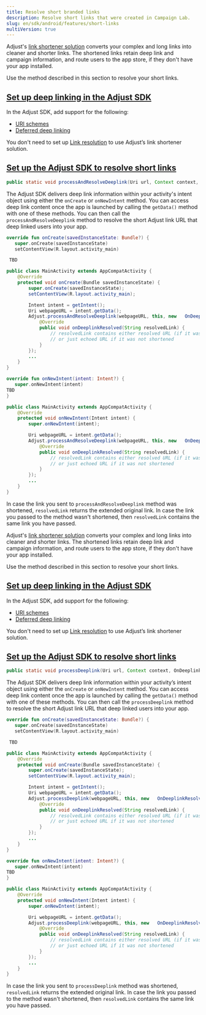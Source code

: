 ```yaml
---
title: Resolve short branded links
description: Resolve short links that were created in Campaign Lab.
slug: en/sdk/android/features/short-links
multiVersion: true
---
```


<SdkVersion version="v5">

Adjust's [link shortener solution](https://help.adjust.com/en/article/short-branded-links) converts your complex and long links into cleaner and shorter links. The shortened links retain deep link and campaign information, and route users to the app store, if they don't have your app installed.

Use the method described in this section to resolve your short links.

## [Set up deep linking in the Adjust SDK](set-up-deep-linking-in-the-adjust-sdk)

In the Adjust SDK, add support for the following:

-  [URI schemes](/en/sdk/android/features/deep-links)
-  [Deferred deep linking](/en/sdk/android/features/deep-links#deferred-deep-linking)

<Callout type="note">

You don't need to set up [Link resolution](/en/sdk/android/features/deep-links#link-resolution) to use Adjust’s link shortener solution.

</Callout>

## [Set up the Adjust SDK to resolve short links](set-up-the-adjust-sdk-to-resolve-short-links)

<CodeBlock title="Method signature">

```java
public static void processAndResolveDeeplink(Uri url, Context context, OnDeeplinkResolvedListener callback)
```

</CodeBlock>

The Adjust SDK delivers deep link information within your activity's intent object using either the `onCreate` or `onNewIntent` method. You can access deep link content once the app is launched by calling the `getData()` method with one of these methods. You can then call the `processAndResolveDeeplink` method to resolve the short Adjust link URL that deep linked users into your app.

<Tabs>
<Tab title="Kotlin" sync="kotlin">

```kotlin
override fun onCreate(savedInstanceState: Bundle?) {
   super.onCreate(savedInstanceState)
   setContentView(R.layout.activity_main)

 TBD
```

</Tab>
<Tab title="Java" sync="java">

```java
public class MainActivity extends AppCompatActivity {
    @Override
    protected void onCreate(Bundle savedInstanceState) {
        super.onCreate(savedInstanceState);
        setContentView(R.layout.activity_main);

        Intent intent = getIntent();
        Uri webpageURL = intent.getData();
        Adjust.processAndResolveDeeplink(webpageURL, this, new   OnDeeplinkResolvedListener() {
            @Override
            public void onDeeplinkResolved(String resolvedLink) {
                // resolvedLink contains either resolved URL (if it was unshortened)
                // or just echoed URL if it was not shortened
            }
        });
        ...
    }
}

```

</Tab>
</Tabs>

<Tabs>
<Tab title="Kotlin" sync="kotlin">

```kotlin
override fun onNewIntent(intent: Intent?) {
   super.onNewIntent(intent)
TBD
}
```

</Tab>
<Tab title="Java" sync="java">

```java
public class MainActivity extends AppCompatActivity {
    @Override
    protected void onNewIntent(Intent intent) {
        super.onNewIntent(intent);

        Uri webpageURL = intent.getData();
        Adjust.processAndResolveDeeplink(webpageURL, this, new   OnDeeplinkResolvedListener() {
            @Override
            public void onDeeplinkResolved(String resolvedLink) {
                // resolvedLink contains either resolved URL (if it was unshortened)
                // or just echoed URL if it was not shortened
            }
        });
        ...
    }
}
```

</Tab>
</Tabs>

In case the link you sent to `processAndResolveDeeplink` method was shortened, `resolvedLink` returns the extended original link. In case the link you passed to the method wasn't shortened, then `resolvedLink` contains the same link you have passed.

</SdkVersion>

<SdkVersion version="v4">

Adjust's [link shortener solution](https://help.adjust.com/en/article/short-branded-links) converts your complex and long links into cleaner and shorter links. The shortened links retain deep link and campaign information, and route users to the app store, if they don't have your app installed.

Use the method described in this section to resolve your short links.

## [Set up deep linking in the Adjust SDK](set-up-deep-linking-in-the-adjust-sdk)

In the Adjust SDK, add support for the following:

-  [URI schemes](/en/sdk/android/features/deep-links)
-  [Deferred deep linking](/en/sdk/android/features/deep-links#deferred-deep-linking)

<Callout type="note">

You don't need to set up [Link resolution](/en/sdk/android/features/deep-links#link-resolution) to use Adjust’s link shortener solution.

</Callout>

## [Set up the Adjust SDK to resolve short links](set-up-the-adjust-sdk-to-resolve-short-links)

<CodeBlock title="Method signature">

```java
public static void processDeeplink(Uri url, Context context, OnDeeplinkResolvedListener callback)
```

</CodeBlock>

The Adjust SDK delivers deep link information within your activity’s intent object using either the `onCreate` or `onNewIntent` method. You can access deep link content once the app is launched by calling the `getData()` method with one of these methods. You can then call the `processDeeplink` method to resolve the short Adjust link URL that deep linked users into your app.

<Tabs>
<Tab title="Kotlin" sync="kotlin">

```kotlin
override fun onCreate(savedInstanceState: Bundle?) {
   super.onCreate(savedInstanceState)
   setContentView(R.layout.activity_main)

 TBD
```

</Tab>
<Tab title="Java" sync="java">

```java
public class MainActivity extends AppCompatActivity {
    @Override
    protected void onCreate(Bundle savedInstanceState) {
        super.onCreate(savedInstanceState);
        setContentView(R.layout.activity_main);

        Intent intent = getIntent();
        Uri webpageURL = intent.getData();
        Adjust.processDeeplink(webpageURL, this, new   OnDeeplinkResolvedListener() {
            @Override
            public void onDeeplinkResolved(String resolvedLink) {
                // resolvedLink contains either resolved URL (if it was unshortened)
                // or just echoed URL if it was not shortened
            }
        });
        ...
    }
}

```

</Tab>
</Tabs>

<Tabs>
<Tab title="Kotlin" sync="kotlin">

```kotlin
override fun onNewIntent(intent: Intent?) {
   super.onNewIntent(intent)
TBD
}
```

</Tab>
<Tab title="Java" sync="java">

```java
public class MainActivity extends AppCompatActivity {
    @Override
    protected void onNewIntent(Intent intent) {
        super.onNewIntent(intent);

        Uri webpageURL = intent.getData();
        Adjust.processDeeplink(webpageURL, this, new   OnDeeplinkResolvedListener() {
            @Override
            public void onDeeplinkResolved(String resolvedLink) {
                // resolvedLink contains either resolved URL (if it was unshortened)
                // or just echoed URL if it was not shortened
            }
        });
        ...
    }
}
```

</Tab>
</Tabs>

In case the link you sent to `processDeeplink` method was shortened, `resolvedLink` returns the extended original link. In case the link you passed to the method wasn't shortened, then `resolvedLink` contains the same link you have passed.

</SdkVersion>
